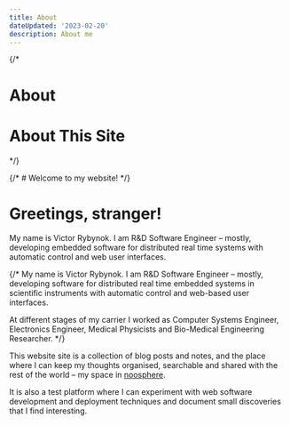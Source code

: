 ```yaml
---
title: About
dateUpdated: '2023-02-20'
description: About me
---
```


{/*
# About
# About This Site
*/}

{/* # Welcome to my website! */}
# Greetings, stranger!

My name is Victor Rybynok. I am R&D Software Engineer&nbsp;– mostly, developing
embedded software for distributed real time systems with automatic control and
web user interfaces.

{/*
My name is Victor Rybynok. I am R&D Software Engineer&nbsp;– mostly, developing
software for distributed real time embedded systems in scientific
instruments with automatic control and web-based user interfaces.

At different stages of my carrier I worked as Computer Systems Engineer,
Electronics Engineer, Medical Physicists and Bio-Medical Engineering Researcher.
*/}

This website site is a collection of blog posts and notes, and the place where I
can keep my thoughts organised, searchable and shared with the rest of the
world&nbsp;– my space in [noosphere](https://en.wikipedia.org/wiki/Noosphere).

It is also a test platform where I can experiment with web software development
and deployment techniques and document small discoveries that I find
interesting.
